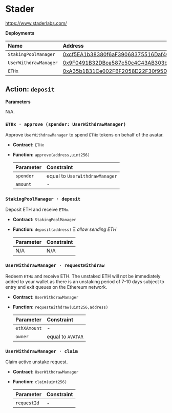 # Stader

https://www.staderlabs.com/

**Deployments**

| Name                  | Address                                                                                                               |
| :-------------------- | :-------------------------------------------------------------------------------------------------------------------- |
| `StakingPoolManager`  | [0xcf5EA1b38380f6aF39068375516Daf40Ed70D299](https://etherscan.io/address/0xcf5EA1b38380f6aF39068375516Daf40Ed70D299) |
| `UserWithdrawManager` | [0x9F0491B32DBce587c50c4C43AB303b06478193A7](https://etherscan.io/address/0x9F0491B32DBce587c50c4C43AB303b06478193A7) |
| `ETHx`                | [0xA35b1B31Ce002FBF2058D22F30f95D405200A15b](https://etherscan.io/address/0xA35b1B31Ce002FBF2058D22F30f95D405200A15b) |

## Action: `deposit`

**Parameters**

N/A.

### `ETHx · approve (spender: UserWithdrawManager)`

Approve `UserWithdrawManager` to spend `ETHx` tokens on behalf of the avatar.

- **Contract:** `ETHx`
- **Function:** `approve(address,uint256)`

  | Parameter | Constraint                     |
  | :-------- | :----------------------------- |
  | `spender` | equal to `UserWithdrawManager` |
  | `amount`  | -                              |

### `StakingPoolManager · deposit`

Deposit ETH and receive `ETHx`.

- **Contract:** `StakingPoolManager`
- **Function:** `deposit(address)` Ξ _allow sending ETH_

  | Parameter | Constraint |
  | :-------- | :--------- |
  | N/A       | N/A        |

### `UserWithdrawManager · requestWithdraw`

Redeem `ETHx` and receive ETH. The unstaked ETH will not be immediately added to your wallet as there is an unstaking period of 7-10 days subject to entry and exit queues on the Ethereum network.

- **Contract:** `UserWithdrawManager`
- **Function:** `requestWithdraw(uint256,address)`

  | Parameter    | Constraint        |
  | :----------- | :---------------- |
  | `ethXAmount` | -                 |
  | `owner`      | equal to `AVATAR` |

### `UserWithdrawManager · claim`

Claim active unstake request.

- **Contract:** `UserWithdrawManager`
- **Function:** `claim(uint256)`

  | Parameter   | Constraint |
  | :---------- | :--------- |
  | `requestId` | -          |
